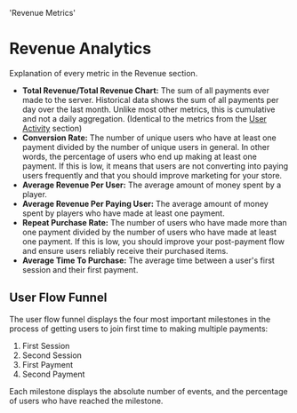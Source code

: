   'Revenue Metrics'

# Revenue Analytics

Explanation of every metric in the Revenue section.

- **Total Revenue/Total Revenue Chart:** The sum of all payments ever made to the server.
Historical data shows the sum of all payments per day over the last month.
Unlike most other metrics, this is cumulative and not a daily aggregation. (Identical to the metrics from the [User Activity](/activity) section)
- **Conversion Rate:** The number of unique users who have at least one payment divided by the number of unique users in general.
In other words, the percentage of users who end up making at least one payment.
If this is low, it means that users are not converting into paying users frequently and that you should improve marketing for your store.
- **Average Revenue Per User:** The average amount of money spent by a player.
- **Average Revenue Per Paying User:** The average amount of money spent by players who have made at least one payment.
- **Repeat Purchase Rate:** The number of users who have made more than one payment
divided by the number of users who have made at least one payment.
If this is low, you should improve your post-payment flow and ensure users reliably receive their purchased items.
- **Average Time To Purchase:** The average time between a user's first session and their first payment.

## User Flow Funnel
The user flow funnel displays the four most important milestones in the process of getting users to join first time to making multiple payments:
1. First Session
2. Second Session
3. First Payment
4. Second Payment

Each milestone displays the absolute number of events, and the percentage of users who have reached the milestone.